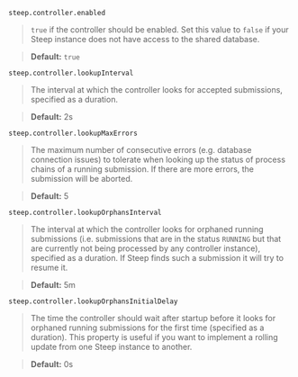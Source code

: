 
`steep.controller.enabled`

> `true` if the controller should be enabled. Set this value to `false` if your
> Steep instance does not have access to the shared database.

> **Default:** `true`

`steep.controller.lookupInterval`

> The interval at which the controller looks for accepted submissions,
> specified as a <ScrollLink href="#durations">duration</ScrollLink>.

> **Default:** 2s

`steep.controller.lookupMaxErrors`

> The maximum number of consecutive errors (e.g. database connection issues) to
> tolerate when looking up the status of process chains of a running submission.
> If there are more errors, the submission will be aborted.

> **Default:** 5

`steep.controller.lookupOrphansInterval`

> The interval at which the controller looks for orphaned running submissions
> (i.e. submissions that are in the status `RUNNING` but that are currently not
> being processed by any controller instance), specified as a
> <ScrollLink href="#durations">duration</ScrollLink>. If Steep finds such a
> submission it will try to resume it.

> **Default:** 5m

`steep.controller.lookupOrphansInitialDelay`

> The time the controller should wait after startup before it looks for
> orphaned running submissions for the first time (specified as a
> <ScrollLink href="#durations">duration</ScrollLink>). This property is useful
> if you want to implement a rolling update from one Steep instance to another.

> **Default:** 0s
